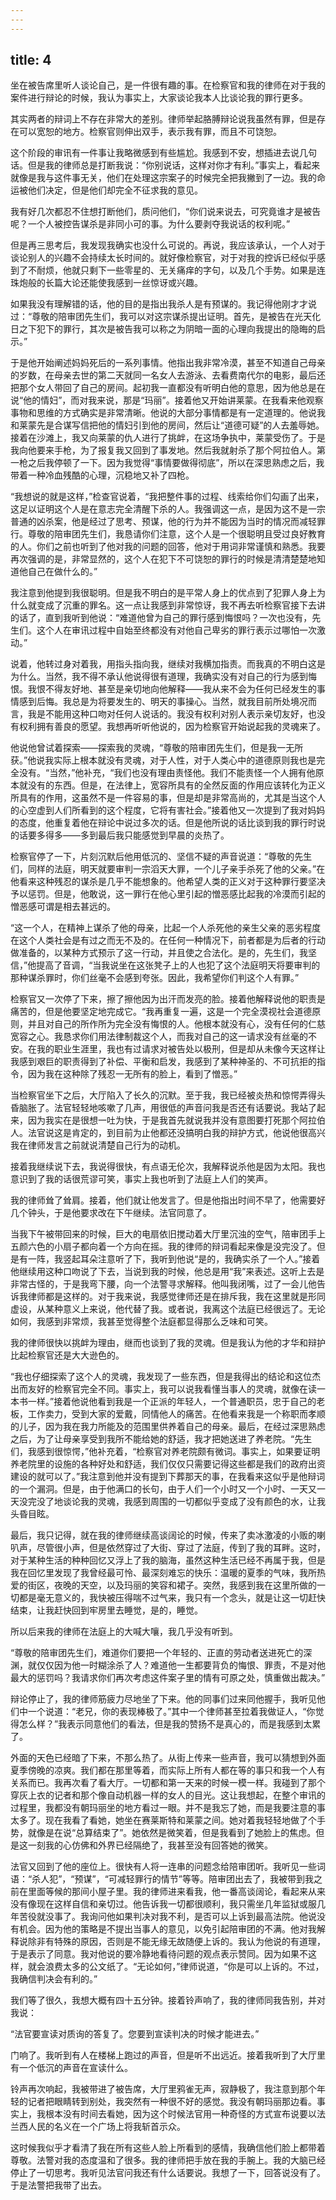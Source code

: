 ```yaml
---
---
---
```

title: 4
---



坐在被告席里听人谈论自己，是一件很有趣的事。在检察官和我的律师在对于我的案件进行辩论的时候，我认为事实上，大家谈论我本人比谈论我的罪行更多。

其实两者的辩词上不存在非常大的差别。律师举起胳膊辩论说我虽然有罪，但是存在可以宽恕的地方。检察官则伸出双手，表示我有罪，而且不可饶恕。

这个阶段的审讯有一件事让我略微感到有些尴尬。我感到不安，想插进去说几句话。但是我的律师总是打断我说：“你别说话，这样对你才有利。”事实上，看起来就像是我与这件事无关，他们在处理这宗案子的时候完全把我撇到了一边。我的命运被他们决定，但是他们却完全不征求我的意见。

我有好几次都忍不住想打断他们，质问他们，“你们说来说去，可究竟谁才是被告呢？一个人被控告谋杀是非同小可的事。为什么要剥夺我说话的权利呢。”

但是再三思考后，我发现我确实也没什么可说的。再说，我应该承认，一个人对于谈论别人的兴趣不会持续太长时间的。就好像检察官，对于对我的控诉已经似乎感到了不耐烦，他就只剩下一些零星的、无关痛痒的字句，以及几个手势。如果是连珠炮般的长篇大论还能使我感到一丝惊讶或兴趣。

如果我没有理解错的话，他的目的是指出我杀人是有预谋的。我记得他刚才才说过：“尊敬的陪审团先生们，我可以对这宗谋杀提出证明。首先，是被告在光天化日之下犯下的罪行，其次是被告我可以称之为阴暗一面的心理向我提出的隐晦的启示。”

于是他开始阐述妈妈死后的一系列事情。他指出我非常冷漠，甚至不知道自己母亲的岁数，在母亲去世的第二天就同一名女人去游泳、去看费南代尔的电影，最后还把那个女人带回了自己的房间。起初我一直都没有听明白他的意思，因为他总是在说“他的情妇”，而对我来说，那是“玛丽”。接着他又开始讲莱蒙。在我看来他观察事物和思维的方式确实是非常清晰。他说的大部分事情都是有一定道理的。他说我和莱蒙先是合谋写信把他的情妇引到他的房间，然后让“道德可疑”的人去羞辱她。接着在沙滩上，我又向莱蒙的仇人进行了挑衅，在这场争执中，莱蒙受伤了。于是我向他要来手枪，为了报复我又回到了事发地。然后我就射杀了那个阿拉伯人。第一枪之后我停顿了一下。因为我觉得“事情要做得彻底”，所以在深思熟虑之后，我带着一种冷血残酷的心理，沉稳地又补了四枪。

“我想说的就是这样，”检查官说着，“我把整件事的过程、线索给你们勾画了出来，这足以证明这个人是在意志完全清醒下杀的人。我强调这一点，是因为这不是一宗普通的凶杀案，他是经过了思考、预谋，他的行为并不能因为当时的情况而减轻罪行。尊敬的陪审团先生们，我恳请你们注意，这个人是一个很聪明且受过良好教育的人。你们之前也听到了他对我的问题的回答，他对于用词非常谨慎和熟悉。我要再次强调的是，非常显然的，这个人在犯下不可饶恕的罪行的时候是清清楚楚地知道他自己在做什么的。”

我注意到他提到我很聪明。但是我不明白的是平常人身上的优点到了犯罪人身上为什么就变成了沉重的罪名。这一点让我感到非常惊讶，我不再去听检察官接下去讲的话了，直到我听到他说：“难道他曾为自己的罪行感到悔恨吗？一次也没有，先生们。这个人在审讯过程中自始至终都没有对他自己卑劣的罪行表示过哪怕一次激动。”

说着，他转过身对着我，用指头指向我，继续对我横加指责。而我真的不明白这是为什么。当然，我不得不承认他说得很有道理，我确实没有对自己的行为感到悔恨。我恨不得友好地、甚至是亲切地向他解释——我从来不会为任何已经发生的事情感到后悔。我总是为将要发生的、明天的事操心。当然，就我目前所处境况而言，我是不能用这种口吻对任何人说话的。我没有权利对别人表示亲切友好，也没有权利拥有善良的愿望。我想再听听他说的，因为检察官开始说起我的灵魂来了。

他说他曾试着探索——探索我的灵魂，“尊敬的陪审团先生们，但是我一无所获。”他说我实际上根本就没有灵魂，对于人性，对于人类心中的道德原则我也是完全没有。“当然，”他补充，“我们也没有理由责怪他。我们不能责怪一个人拥有他原本就没有的东西。但是，在法律上，宽容所具有的全然反面的作用应该转化为正义所具有的作用，这虽然不是一件容易的事，但是却是非常高尚的，尤其是当这个人的心空虚到人们所看到的这个程度，它将有害社会。”接着他又一次提到了我对妈妈的态度，他重复着他在辩论中说过多次的话。但是他所说的话比谈到我的罪行时说的话要多得多——多到最后我只能感觉到早晨的炎热了。

检察官停了一下，片刻沉默后他用低沉的、坚信不疑的声音说道：“尊敬的先生们，同样的法庭，明天就要审判一宗滔天大罪，一个儿子亲手杀死了他的父亲。”在他看来这种残忍的谋杀是几乎不能想象的。他希望人类的正义对于这种罪行要坚决予以惩罚。但是，他敢说，这一罪行在他心里引起的憎恶感比起我的冷漠而引起的憎恶感可谓是相去甚远的。

“这一个人，在精神上谋杀了他的母亲，比起一个人杀死他的亲生父亲的恶劣程度在这个人类社会是有过之而无不及的。在任何一种情况下，前者都是为后者的行动做准备的，以某种方式预示了这一行动，并且使之合法化。是的，先生们，我坚信，”他提高了音调，“当我说坐在这张凳子上的人也犯了这个法庭明天将要审判的那种谋杀罪时，你们丝毫不会感到夸张。因此，我希望你们判这个人有罪。”

检察官又一次停了下来，擦了擦他因为出汗而发亮的脸。接着他解释说他的职责是痛苦的，但是他要坚定地完成它。“我再重复一遍，这是一个完全漠视社会道德原则，并且对自己的所作所为完全没有悔恨的人。他根本就没有心，没有任何的仁慈宽容之心。我恳求你们用法律制裁这个人，而我对自己的这一请求没有丝毫的不安。在我的职业生涯里，我也有过请求对被告处以极刑，但是却从未像今天这样让我感到艰巨的职责得到了补偿、平衡和启发，我感到了某种神圣的、不可抗拒的指令，因为我在这种除了残忍一无所有的脸上，看到了憎恶。”

当检察官坐下之后，大厅陷入了长久的沉默。至于我，我已经被炎热和惊愕弄得头昏脑胀了。法官轻轻地咳嗽了几声，用很低的声音问我是否还有话要说。我站了起来，因为我实在是很想一吐为快，于是我首先就说我并没有意图要打死那个阿拉伯人。法官说这是肯定的，到目前为止他都还没搞明白我的辩护方式，他说他很高兴我在律师发言之前就说清楚自己行为的动机。

接着我继续说下去，我说得很快，有点语无伦次，我解释说杀他是因为太阳。我也意识到了我的话很荒谬可笑，事实上我也听到了法庭上人们的笑声。

我的律师耸了耸肩。接着，他们就让他发言了。但是他指出时间不早了，他需要好几个钟头，于是他要求改在下午继续。法官同意了。

当我下午被带回来的时候，巨大的电扇依旧搅动着大厅里沉浊的空气，陪审团手上五颜六色的小扇子都向着一个方向在摇。我的律师的辩词看起来像是没完没了。但是有一阵，我竖起耳朵注意听了下，我听到他说“是的，我确实杀了一个人。”接着他继续用这种口吻说了下去，当说到我的时候，他总是用“我”来表述。这听上去是非常古怪的，于是我弯下腰，向一个法警寻求解释。他叫我闭嘴，过了一会儿他告诉我律师都是这样的。对于我来说，我感觉律师还是在排斥我，我在这里就是形同虚设，从某种意义上来说，他代替了我。或者说，我离这个法庭已经很远了。无论如何，我感到非常烦，我甚至觉得整个法庭都显得那么乏味和可笑。

我的律师很快以挑衅为理由，继而也谈到了我的灵魂。但是我认为他的才华和辩护比起检察官还是大大逊色的。

“我也仔细探索了这个人的灵魂，我发现了一些东西，但是我得出的结论和这位杰出而友好的检察官完全不同。事实上，我可以说我看懂当事人的灵魂，就像在读一本书一样。”接着他说他看到我是一个正派的年轻人，一个普通职员，忠于自己的老板，工作卖力，受到大家的爱戴，同情他人的痛苦。在他看来我是一个称职而孝顺的儿子，因为我在我力所能及的范围里供养着自己的母亲。最后，在经过深思熟虑之后，为了让母亲享受到我所不能给她的舒适，我才把她送进了养老院。“先生们，我感到很惊愕，”他补充着，“检察官对养老院颇有微词。事实上，如果要证明养老院里的设施的各种好处和舒适，我们仅仅只需要记得这些都是我们的政府出资建设的就可以了。”我注意到他并没有提到下葬那天的事，在我看来这似乎是他辩词的一个漏洞。但是，由于他满口的长句，由于人们一个小时又一个小时、一天又一天没完没了地谈论我的灵魂，我感到周围的一切都似乎变成了没有颜色的水，让我头昏目眩。

最后，我只记得，就在我的律师继续高谈阔论的时候，传来了卖冰激凌的小贩的喇叭声，尽管很小声，但是依然穿过了大街、穿过了法庭，传到了我的耳畔。这时，对于某种生活的种种回忆又浮上了我的脑海，虽然这种生活已经不再属于我，但是我在回忆里发现了我曾经最可怜、最深刻难忘的快乐：温暖的夏季的气味，我所热爱的街区，夜晚的天空，以及玛丽的笑容和裙子。突然，我感到我在这里所做的一切都是毫无意义的，我快被压得喘不过气来，我只有一个念头，就是让这一切赶快结束，让我赶快回到牢房里去睡觉，是的，睡觉。

所以后来我的律师在法庭上的大喊大嚷，我几乎没有听到。

“尊敬的陪审团先生们，难道你们要把一个年轻的、正直的劳动者送进死亡的深渊，就仅仅因为他一时糊涂杀了人？难道他一生都要背负的悔恨、罪责，不是对他最大的惩罚吗？我请求你们再次考虑这件案子里的情有可原之处，慎重做出裁决。”

辩论停止了，我的律师筋疲力尽地坐了下来。他的同事们过来同他握手，我听见他们中一个说道：“老兄，你的表现棒极了。”其中一个律师甚至拉着我做证人，“你觉得怎么样？”我表示同意他们的看法，但是我的赞扬不是真心的，而是我感到太累了。

外面的天色已经暗了下来，不那么热了。从街上传来一些声音，我可以猜想到外面夏季傍晚的凉爽。我们都在那里等着，而实际上所有人都在等的事只和我一个人有关系而已。我再次看了看大厅。一切都和第一天来的时候一模一样。我碰到了那个穿灰上衣的记者和那个像自动机器一样的女人的目光。这让我想起，在整个审讯的过程里，我都没有朝玛丽坐的地方看过一眼。并不是我忘了她，而是我要注意的事太多了。现在我看了看她，她坐在赛莱斯特和莱蒙之间。她对着我轻轻地做了个手势，就像是在说“总算结束了”。她依然是微笑着，但是我看到了她脸上的焦虑。但是这一刻我的心仿佛和外界已经隔绝了，我甚至没有回答她的微笑。

法官又回到了他的座位上。很快有人将一连串的问题念给陪审团听。我听见一些词语：“杀人犯”，“预谋”，“可减轻罪行的情节”等等。陪审团出去了，我被带到我之前在里面等候的那间小屋子里。我的律师进来看我，他一番高谈阔论，看起来从来没有像现在这样自信和亲切过。他告诉我一切都很顺利，我只需坐几年监狱或服几年苦役就没事了。我询问他如果判决对我不利，是否可以上诉到最高法院。他说没有机会。因为他的策略是不提出当事人的意见，以免引起陪审团的不满。他对我解释说除非有特殊的原因，否则是不能无缘无故随便上诉的。我认为他说的有道理，于是表示了同意。我对他说的要冷静地看待问题的观点表示赞同。因为如果不这样，就会浪费太多的公文纸了。“无论如何，”律师说道，“你是可以上诉的。不过，我确信判决会有利的。”

我们等了很久，我想大概有四十五分钟。接着铃声响了，我的律师同我告别，并对我说：

“法官要宣读对质询的答复了。您要到宣读判决的时候才能进去。”

门响了。我听到有人在楼梯上跑过的声音，但是听不出远近。接着我听到了大厅里有一个低沉的声音在宣读什么。

铃声再次响起，我被带进了被告席，大厅里鸦雀无声，寂静极了，我注意到那个年轻的记者把眼睛转到别处，我突然有一种很不好的感觉。我没有朝玛丽那边看。事实上，我根本没有时间去看她，因为这个时候法官用一种奇怪的方式宣布说要以法兰西人民的名义在一个广场上将我斩首示众。

这时候我似乎才看清了我在所有这些人脸上所看到的感情，我确信他们脸上都带着尊敬。法警对我的态度温和了很多。我的律师把手放在我的手腕上。我的大脑已经停止了一切思考。我听见法官问我还有什么话要说。我想了一下，回答说没有了。于是法警把我带了出去。